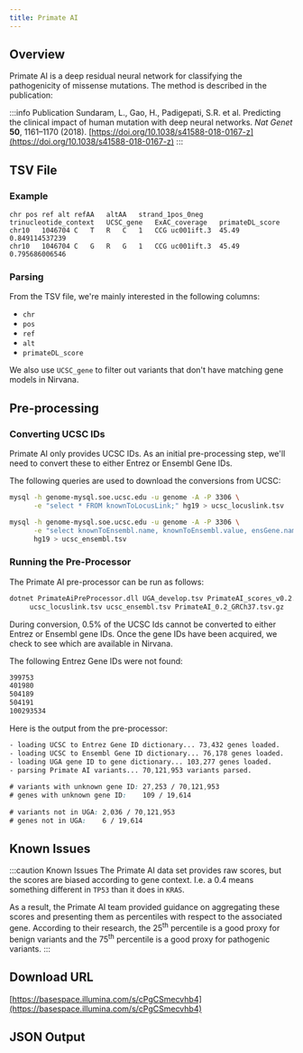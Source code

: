 ```yaml
---
title: Primate AI
---
```



## Overview

Primate AI is a deep residual neural network for classifying the pathogenicity of missense mutations. The method is described in the publication:

:::info Publication
Sundaram, L., Gao, H., Padigepati, S.R. et al. Predicting the clinical impact of human mutation with deep neural networks. *Nat Genet* **50**, 1161–1170 (2018). [https://doi.org/10.1038/s41588-018-0167-z](https://doi.org/10.1038/s41588-018-0167-z)
:::

## TSV File

### Example

```
chr	pos	ref	alt	refAA	altAA	strand_1pos_0neg	trinucleotide_context	UCSC_gene	ExAC_coverage	primateDL_score
chr10	1046704	C	T	R	C	1	CCG	uc001ift.3	45.49	0.849114537239
chr10	1046704	C	G	R	G	1	CCG	uc001ift.3	45.49	0.795686006546
```

### Parsing

From the TSV file, we're mainly interested in the following columns:
* `chr`
* `pos`
* `ref`
* `alt`
* `primateDL_score`

We also use `UCSC_gene` to filter out variants that don't have matching gene models in Nirvana.

## Pre-processing

### Converting UCSC IDs

Primate AI only provides UCSC IDs. As an initial pre-processing step, we'll need to convert these to either Entrez or Ensembl Gene IDs.

The following queries are used to download the conversions from UCSC:

```bash
mysql -h genome-mysql.soe.ucsc.edu -u genome -A -P 3306 \
      -e "select * FROM knownToLocusLink;" hg19 > ucsc_locuslink.tsv

mysql -h genome-mysql.soe.ucsc.edu -u genome -A -P 3306 \
      -e "select knownToEnsembl.name, knownToEnsembl.value, ensGene.name2 FROM knownToEnsembl, ensGene WHERE knownToEnsembl.value = ensGene.name;" \
      hg19 > ucsc_ensembl.tsv
```

### Running the Pre-Processor

The Primate AI pre-processor can be run as follows:

```bash
dotnet PrimateAiPreProcessor.dll UGA_develop.tsv PrimateAI_scores_v0.2.tsv.gz \
     ucsc_locuslink.tsv ucsc_ensembl.tsv PrimateAI_0.2_GRCh37.tsv.gz
```

During conversion, 0.5% of the UCSC Ids cannot be converted to either Entrez or Ensembl gene IDs. Once the gene IDs have been acquired, we check to see which are available in Nirvana.

The following Entrez Gene IDs were not found:

```scss
399753
401980
504189
504191
100293534
```

Here is the output from the pre-processor:

```scss
- loading UCSC to Entrez Gene ID dictionary... 73,432 genes loaded.
- loading UCSC to Ensembl Gene ID dictionary... 76,178 genes loaded.
- loading UGA gene ID to gene dictionary... 103,277 genes loaded.
- parsing Primate AI variants... 70,121,953 variants parsed.
 
# variants with unknown gene ID: 27,253 / 70,121,953
# genes with unknown gene ID:    109 / 19,614
 
# variants not in UGA: 2,036 / 70,121,953
# genes not in UGA:    6 / 19,614
```

## Known Issues

:::caution Known Issues
The Primate AI data set provides raw scores, but the scores are biased according to gene context. I.e. a 0.4 means something different in `TP53` than it does in `KRAS`.

As a result, the Primate AI team provided guidance on aggregating these scores and presenting them as percentiles with respect to the associated gene. According to their research, the 25<sup>th</sup> percentile is a good proxy for benign variants and the 75<sup>th</sup> percentile is a good proxy for pathogenic variants.
:::

## Download URL

[https://basespace.illumina.com/s/cPgCSmecvhb4](https://basespace.illumina.com/s/cPgCSmecvhb4)

## JSON Output

<JSON />

